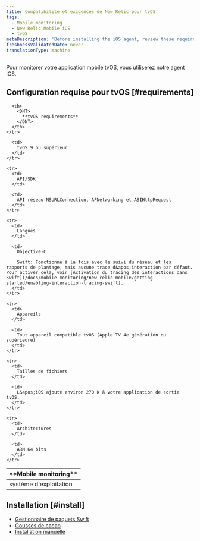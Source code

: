 ```yaml
---
title: Compatibilité et exigences de New Relic pour tvOS
tags:
  - Mobile monitoring
  - New Relic Mobile iOS
  - tvOS
metaDescription: 'Before installing the iOS agent, review these requirements.'
freshnessValidatedDate: never
translationType: machine
---
```


Pour monitorer votre application mobile tvOS, vous utiliserez notre agent iOS.

## Configuration requise pour tvOS [#requirements]

<table>
  <thead>
    <tr>
      <th width={200}>
        <DNT>
          **Mobile monitoring**
        </DNT>
      </th>

      <th>
        <DNT>
          **tvOS requirements**
        </DNT>
      </th>
    </tr>
  </thead>

  <tbody>
    <tr>
      <td>
        système d&apos;exploitation
      </td>

      <td>
        tvOS 9 ou supérieur
      </td>
    </tr>

    <tr>
      <td>
        API/SDK
      </td>

      <td>
        API réseau NSURLConnection, AFNetworking et ASIHttpRequest
      </td>
    </tr>

    <tr>
      <td>
        Langues
      </td>

      <td>
        Objective-C

        Swift: Fonctionne à la fois avec le suivi du réseau et les rapports de plantage, mais aucune trace d&apos;interaction par défaut. Pour activer cela, voir [Activation du tracing des interactions dans Swift](/docs/mobile-monitoring/new-relic-mobile/getting-started/enabling-interaction-tracing-swift).
      </td>
    </tr>

    <tr>
      <td>
        Appareils
      </td>

      <td>
        Tout appareil compatible tvOS (Apple TV 4e génération ou supérieure)
      </td>
    </tr>

    <tr>
      <td>
        Tailles de fichiers
      </td>

      <td>
        L&apos;iOS ajoute environ 270 K à votre application de sortie tvOS.
      </td>
    </tr>

    <tr>
      <td>
        Architectures
      </td>

      <td>
        ARM 64 bits
      </td>
    </tr>
  </tbody>
</table>

## Installation [#install]

* [Gestionnaire de paquets Swift](/docs/mobile-monitoring/new-relic-mobile-ios/installation/spm-installation)
* [Gousses de cacao](/docs/mobile-monitoring/new-relic-mobile-ios/installation/cocoapods-installation)
* [Installation manuelle](/docs/mobile-monitoring/new-relic-mobile-ios/installation/ios-manual-installation)